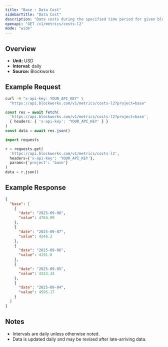```yaml
---
title: "Base : Data Cost"
sidebarTitle: "Data Cost"
description: "Data costs during the specified time period for given blockchain."
openapi: "GET /v1/metrics/costs-l2"
mode: "wide"
---
```


## Overview

- **Unit:** USD
- **Interval:** daily
- **Source:** Blockworks

## Example Request

<CodeGroup>

```bash cURL
curl -H "x-api-key: YOUR_API_KEY" \
  "https://api.blockworks.com/v1/metrics/costs-l2?project=base"
```

```typescript TypeScript
const res = await fetch(
  'https://api.blockworks.com/v1/metrics/costs-l2?project=base',
  { headers: { 'x-api-key': 'YOUR_API_KEY' } }
)
const data = await res.json()
```

```python Python
import requests

r = requests.get(
  'https://api.blockworks.com/v1/metrics/costs-l2',
  headers={'x-api-key': 'YOUR_API_KEY'},
  params={'project': 'base'}
)
data = r.json()
```

</CodeGroup>

## Example Response

```json
{
  "base": [
    {
      "date": "2025-09-08",
      "value": 4764.09
    },
    {
      "date": "2025-09-07",
      "value": 4246.2
    },
    {
      "date": "2025-09-06",
      "value": 4191.8
    },
    {
      "date": "2025-09-05",
      "value": 4323.34
    },
    {
      "date": "2025-09-04",
      "value": 4595.17
    }
  ]
}
```

## Notes
- Intervals are daily unless otherwise noted.
- Data is updated daily and may be revised after late-arriving data.
